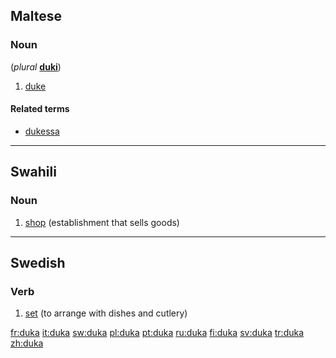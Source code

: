 ==Maltese==

===Noun===
{{infl|mt|noung=m}} (''plural'' '''[[duki]]''')

# [[duke]]

====Related terms====
* [[dukessa]]

----

==Swahili==

===Noun===
{{infl|sw|noun}}

# [[shop]] (establishment that sells goods)

{{tbot entry|Swahili|shop|2009|July|sw}}

----

==Swedish==

===Verb===
{{sv-verb-reg-ar}}
{{infl|sv|verb}}

# [[set]] (to arrange with dishes and cutlery)

[[fr:duka]]
[[it:duka]]
[[sw:duka]]
[[pl:duka]]
[[pt:duka]]
[[ru:duka]]
[[fi:duka]]
[[sv:duka]]
[[tr:duka]]
[[zh:duka]]